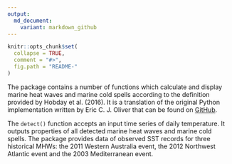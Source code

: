 ```yaml
---
output:
  md_document:
    variant: markdown_github
---
```


<!-- README.md is generated from README.Rmd. Please edit that file -->

```r
knitr::opts_chunk$set(
  collapse = TRUE,
  comment = "#>",
  fig.path = "README-"
)
```

The package contains a number of functions which calculate and display marine
heat waves and marine cold spells according to the definition provided by 
Hobday et al. (2016). It is a translation of the original Python implementation
written by Eric C. J. Oliver that can be found on [GitHub](https://github.com/ecjoliver/marineHeatWaves).

The `detect()` function accepts an input time series of daily temperature. It 
outputs properties of all detected marine heat waves and marine cold spells. 
The package provides data of observed SST records for three historical MHWs: 
the 2011 Western Australia event, the 2012 Northwest Atlantic event and the 
2003 Mediterranean event.
